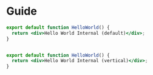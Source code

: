 # Guide

```jsx
export default function HelloWorld() {
  return <div>Hello World Internal (default)</div>;
}
```

```jsx file="./component.jsx"

```

```jsx direction=vertical
export default function HelloWorld() {
  return <div>Hello World Internal (vertical)</div>;
}
```
